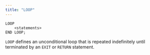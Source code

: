 ```yaml
---
title: "LOOP"
---
```


<div id="loop" class="registered_link"></div>


``` text
LOOP
    <statements>
END LOOP;
```

`LOOP` defines an unconditional loop that is repeated indefinitely until terminated by an `EXIT` or `RETURN` statement.
